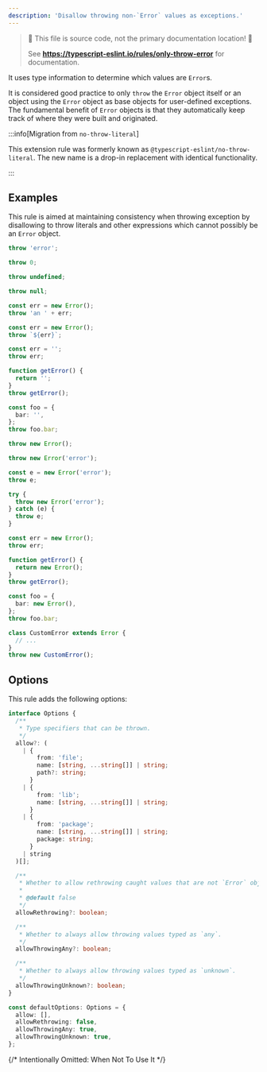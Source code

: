 ```yaml
---
description: 'Disallow throwing non-`Error` values as exceptions.'
---
```



> 🛑 This file is source code, not the primary documentation location! 🛑
>
> See **https://typescript-eslint.io/rules/only-throw-error** for documentation.

It uses type information to determine which values are `Error`s.

It is considered good practice to only `throw` the `Error` object itself or an object using the `Error` object as base objects for user-defined exceptions.
The fundamental benefit of `Error` objects is that they automatically keep track of where they were built and originated.

:::info[Migration from `no-throw-literal`]

This extension rule was formerly known as `@typescript-eslint/no-throw-literal`.
The new name is a drop-in replacement with identical functionality.

:::

## Examples

This rule is aimed at maintaining consistency when throwing exception by disallowing to throw literals and other expressions which cannot possibly be an `Error` object.

<Tabs>
<TabItem value="❌ Incorrect">

```ts
throw 'error';

throw 0;

throw undefined;

throw null;

const err = new Error();
throw 'an ' + err;

const err = new Error();
throw `${err}`;

const err = '';
throw err;

function getError() {
  return '';
}
throw getError();

const foo = {
  bar: '',
};
throw foo.bar;
```

</TabItem>
<TabItem value="✅ Correct">

```ts
throw new Error();

throw new Error('error');

const e = new Error('error');
throw e;

try {
  throw new Error('error');
} catch (e) {
  throw e;
}

const err = new Error();
throw err;

function getError() {
  return new Error();
}
throw getError();

const foo = {
  bar: new Error(),
};
throw foo.bar;

class CustomError extends Error {
  // ...
}
throw new CustomError();
```

</TabItem>
</Tabs>

## Options

This rule adds the following options:

```ts
interface Options {
  /**
   * Type specifiers that can be thrown.
   */
  allow?: (
    | {
        from: 'file';
        name: [string, ...string[]] | string;
        path?: string;
      }
    | {
        from: 'lib';
        name: [string, ...string[]] | string;
      }
    | {
        from: 'package';
        name: [string, ...string[]] | string;
        package: string;
      }
    | string
  )[];

  /**
   * Whether to allow rethrowing caught values that are not `Error` objects.
   *
   * @default false
   */
  allowRethrowing?: boolean;

  /**
   * Whether to always allow throwing values typed as `any`.
   */
  allowThrowingAny?: boolean;

  /**
   * Whether to always allow throwing values typed as `unknown`.
   */
  allowThrowingUnknown?: boolean;
}

const defaultOptions: Options = {
  allow: [],
  allowRethrowing: false,
  allowThrowingAny: true,
  allowThrowingUnknown: true,
};
```

{/* Intentionally Omitted: When Not To Use It */}
